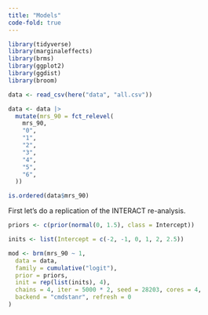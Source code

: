 ```yaml
---
title: "Models"
code-fold: true
---
```


```r

library(tidyverse)
library(marginaleffects)
library(brms)
library(ggplot2)
library(ggdist)
library(broom)

data <- read_csv(here("data", "all.csv"))

data <- data |>
  mutate(mrs_90 = fct_relevel(
    mrs_90,
    "0",
    "1",
    "2",
    "3",
    "4",
    "5",
    "6",
  ))

is.ordered(data$mrs_90)

```

First let's do a replication of the INTERACT re-analysis.

```r

priors <- c(prior(normal(0, 1.5), class = Intercept))

inits <- list(Intercept = c(-2, -1, 0, 1, 2, 2.5))

mod <- brm(mrs_90 ~ 1,
  data = data,
  family = cumulative("logit"),
  prior = priors,
  init = rep(list(inits), 4),
  chains = 4, iter = 5000 * 2, seed = 28203, cores = 4,
  backend = "cmdstanr", refresh = 0
)


```